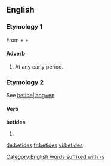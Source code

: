 ==English==

===Etymology 1===
From {{etyl|enm|en}} {{term|be-||lang=enm}} + {{term|tide||lang=enm|time}} + {{term|-s#Etymology 3|-s|lang=enm}}

====Adverb====
{{en-adv|-}}

# At any early period.

===Etymology 2===
See [[betide#Etymology|betide|lang=en]] 

====Verb====
'''betides'''

# {{third-person singular of|betide}}

[[de:betides]]
[[fr:betides]]
[[vi:betides]]
[[Category:English words suffixed with -s]]
